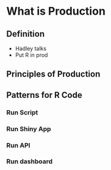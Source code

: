 # What is Production   

## Definition    

- Hadley talks  
- Put R in prod  

## Principles of Production  

## Patterns for R Code  

### Run Script  

### Run Shiny App  

### Run API   

### Run dashboard  
